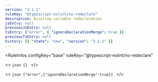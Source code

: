 ```yaml
---
version: "3.1.1"
ruleKey: "@typescript-eslint/no-redeclare"
description: Disallow variable redeclaration
jsEntry: null
previousJsEntry: null
tsEntry: ["error", { "ignoreDeclarationMerge": true }]
previousTsEntry: null
history: [{ "state": "new", "version": "3.1.1" }]
---
```


<RuleInfos 
  configKey="base" 
  ruleKey="@typescript-eslint/no-redeclare" 
>
  <>
    ```json
    {}
    ```
  </>

  <>
    ```json
    ["error",{"ignoreDeclarationMerge":true}]
    ```
  </>
</RuleInfos>
